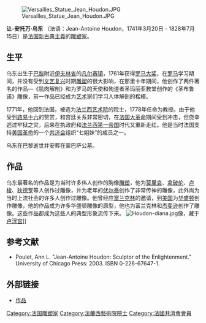 {{noteTA
|1=zh:托马斯;zh-hans:托马斯;zh-hant:托馬斯;zh-tw:湯瑪斯;zh-hk:湯瑪斯;zh-mo:湯瑪斯;
|2=zh:杰斐逊;zh-hans:杰斐逊;zh-hant:傑斐遜;zh-tw:傑佛遜;zh-hk:傑佛遜;zh-mo:傑佛遜;
}}{{Infobox artist
| name          = 让-安托万·乌东<br>Jean-Antoine Houdon
| image         = Jean antoine houdon-rembrandt peale.jpg 
| image_size    = 
| alt           = 
| caption       = [[伦勃朗·皮尔|伦勃朗·皮尔]]在1808年為让-安东尼·乌东繪製的肖像
| birth_name    = 
| birth_date    = {{Birth date|df=y|1741|03|25}}
| birth_place   = [[凡尔赛镇|凡尔赛镇]]
| death_date    = {{Death date and age|df=y|1828|07|15|1741|03|25}}
| death_place   = 巴黎
| nationality   = 法國
| spouse        = Marie-Ange-Cecile Langlois
| field         = 雕塑
| training      = [[法蘭西皇家繪畫暨雕刻學院|法蘭西皇家繪畫暨雕刻學院]]
| movement      = 
| works         = 
| patrons       = 
| influenced by = 
| influenced    = 
| awards        = [[罗马大奖|罗马大奖]]
| elected       = 
| website       = <!-- {{URL|Example.com}} -->
| bgcolour      = 
}}
[[File:Versailles_Statue_Jean_Houdon.JPG|thumb]]

'''让-安托万·乌东''' （法语：Jean-Antoine Houdon，1741年3月20日 - 1828年7月15日）是[[法国|法国]][[新古典主義|新古典主義]]的[[雕塑家|雕塑家]]。

== 生平 ==

乌东出生于[[巴黎|巴黎]]附近[[伊夫林省|伊夫林省]]的[[凡尔赛镇|凡尔赛镇]]，1761年获得[[罗马大奖|罗马大奖]]，在[[罗马|罗马]]学习期间，并没有受到[[文艺复兴|文艺复兴]]时期[[雕塑|雕塑]]的很大影响，在那里十年期间，他创作了两件著名的作品—《肌肉解剖》和为罗马的天使和殉道者圣玛丽亚教堂创作的《圣布鲁诺》雕像，前一作品已经成为[[艺术|艺术]]家们学习人体解剖的楷模。

1771年，他回到法国，被选为[[法兰西艺术院|法兰西艺术院]]的院士，1778年任命为教授。由于他受到[[路易十六|路易十六]]的赞赏，和宫廷关系非常密切，在[[法国大革命|法国大革命]]期间受到冲击，但侥幸逃过牢狱之灾，后来在执政府和[[法兰西第一帝国|法兰西第一帝国]]时代又重新走红。他是当时法国支持[[美国革命|美国革命]]的一个[[共济会|共济会]]组织“七姐妹”的成员之一。

乌东在巴黎逝世并安葬在蒙巴萨公墓。

== 作品 ==

乌东最著名的作品是为当时许多伟人创作的胸像[[雕塑|雕塑]]，他为[[莫里哀|莫里哀]]、[[拿破伦|拿破伦]]、[[卢梭|卢梭]]、[[狄德罗|狄德罗]]等人创作过雕像，并为老年的[[伏尔泰|伏尔泰]]创作了非常传神的雕像，此外尚为当时上流社会的许多人创作过雕像。他曾经应[[富兰克林|富兰克林]]的邀请，到[[美国|美国]]为[[华盛顿|华盛顿]]创作雕像，他的作品成为许多华盛顿雕像的原型，他也为富兰克林和[[托马斯·杰斐逊|杰斐逊]]创作了雕像。这些作品都成为这些人的典型形象流传下来。 
[[File:Houdon-diana.jpg|thumb]]像，藏于[[卢浮宫|卢浮宫]]]]

==参考文献==
*Poulet, Ann L. "Jean-Antoine Houdon: Sculptor of the Enlightenment." University of Chicago Press: 2003. ISBN 0-226-67647-1.

==外部链接==
{{commonscat|Jean-Antoine Houdon}}
*[https://web.archive.org/web/20060516233920/http://www.scultura-italiana.com/Galleria_Estero/Houdon%20Jean-Antoine/index.html 作品]

{{Authority control}}
{{DEFAULTSORT:Houdon, Jean Antoine}}

[[Category:法国雕塑家|Category:法国雕塑家]]
[[Category:法蘭西藝術院院士|Category:法蘭西藝術院院士]]
[[Category:法國共濟會會員|Category:法國共濟會會員]]